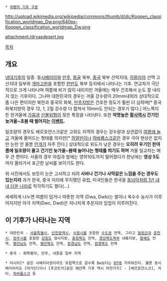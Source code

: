  * [[쾨펜의 기후 구분]]

http://upload.wikimedia.org/wikipedia/commons/thumb/d/dc/Koppen_classification_worldmap_Dw.png/640px-Koppen_classification_worldmap_Dw.png

attachment:/dryasdesert.jpg

[[목차]]
== 개요 ==
[[냉대기후]]의 일종. 동[[시베리아]]와 [[만주]], [[몽골]] 북부, [[중국]] 북부 산악지대, [[히말라야]] 산맥 고산지대 일부와 [[개마고원]]을 포함한 [[한반도]] 북부 등지에서 나타나는 기후. 연교차가 극단적으로 크게 나타나며 여름에 비가 많이 내리지만 겨울에는 매우 건조해서 눈도 잘 내리지 않는 기후이다. 그나마 대한민국의 경우는 겨울 강수량이 20mm내외라 상대적으로 좀 나은 편이지만 북한과 중국의 화북, [[만주]]지방은 건조한 정도가 훨씬 더 심하며[* 중국 화북지방의 경우 12, 1, 2월 강수량 다 합쳐서 10mm도 안되는 경우가 많다.] 어느쪽이든 한겨울에 [[가뭄]]과 [[산불]]위험이 잦은 특징을 나타낸다. 또한 '''악명높은 [[황사]]역시 건기인 늦겨울~초봄 때 벌어지는 [[이벤트]].'''

일조량의 경우도 베르호얀스크같은 고위도 지역의 경우는 강수량과 상관없이 [[백야|여름에 늘고]] 겨울에 줄어드는 형태를 띄지만[* [[하얼빈]]이나 [[하바롭스크]]같은 경우 극야 현상은 없지만 눈만 안 올뿐 [[안개]]가 자주 낀다.] 상대적으로 위도가 낮은 경우는 '''오히려 우기인 한여름에 일조량이 줄고 건기인 늦가을~봄때 늘어나는 형태를 띄기도 하며''' 겨울 일교차는 매우 큰 편이다. 서울의 경우 아침과 밤에는 영하10도까지 떨어졌다가 한낮에는 '''영상 5도'''까지 올라가서 포근한 날씨를 보이기도 한다.

위 사진에서도 보듯이 눈은 고사하고 되려 '''사바나 건기나 사막같은 느낌을 주는 경우도 있는지라''' 과거 한국, 중국 지리에 무지했던 유럽, 미국인들은 한국을 [[사바나기후|동남아처럼 1년 내내 더운 나라]]로 착각하기도 했다(…)

세세하게 나누면 여름이 덥거나 따뜻한 지역 (Dwa, Dwb)는 쌀이나 옥수수 농사가 이루어지지만 아극 지역(Dwc, Dwd)은 지나치게 추운지라 임업이 이루어진다. 
== 이 기후가 나타나는 지역 ==

 * 대한민국 - [[서울특별시]], [[인천광역시]], [[수원시]]를 포함한 [[수도권]] 전역, 그리고 [[철원군]]과 [[춘천시]], [[원주시]]를 포함한 [[강원도]] 영서지방, [[충청북도]] 전역, [[경상북도]]북부 내륙지방, [[황해도]] 전역, [[평안남도]] 전역, [[평안북도]] 전역, [[함경남도]] 전역, [[함경북도]] 전역

 * 중국 - 화북평야, 만주, 내몽골 일부 지역

 * 러시아[* 같은 시베리아권이라도 유럽쪽으로 갈수록 Dw보다는 [[냉대습윤기후|Df]]에 가까워진다. 물론 동시베리아라도 [마가단]이나 [추코트카]같은 해안쪽 기후 역시 마찬가지] - [베르호얀스크], 치타, [[하바롭스크]] 등
